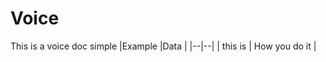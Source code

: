 # Voice

This is a voice doc simple
|Example |Data |
|--|--|
| this is | How you do it |

<!--stackedit_data:
eyJoaXN0b3J5IjpbLTE3NTUyNTg4OTNdfQ==
-->
